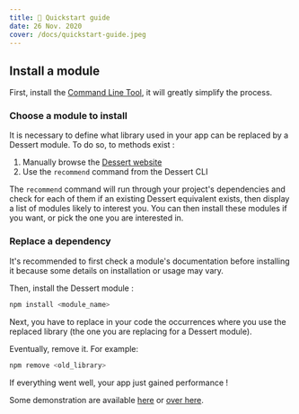 ```yaml
---
title: 🚀 Quickstart guide
date: 26 Nov. 2020
cover: /docs/quickstart-guide.jpeg
---
```


## Install a module

First, install the [Command Line Tool](https://github.com/dessert-wasm/cli#installation),
it will greatly simplify the process.

### Choose a module to install

It is necessary to define what library used in your app can be replaced by a
Dessert module. To do so, to methods exist :

1. Manually browse the [Dessert website](http://dessert.dev)
2. Use the `recommend` command from the Dessert CLI

The `recommend` command will run through your project's dependencies and
check for each of them if an existing Dessert equivalent exists, then display
a list of modules likely to interest you. You can then install these modules
if you want, or pick the one you are interested in.

### Replace a dependency

It's recommended to first check a module's documentation before installing it
because some details on installation or usage may vary.

Then, install the Dessert module :

```bash
npm install <module_name>
```

Next, you have to replace in your code the occurrences where you use the
replaced library (the one you are replacing for a Dessert module).

Eventually, remove it. For example:

```bash
npm remove <old_library>
```

If everything went well, your app just gained performance !

Some demonstration are available
[here](https://github.com/dessert-wasm/dessert-demo) or [over here](https://github.com/dessert-wasm/dessert-filesize-demo).